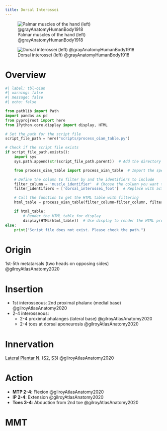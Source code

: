 ```yaml
---
title: Dorsal Interossei
---
```


![Palmar muscles of the hand (left) @grayAnatomyHumanBody1918](/The Archive/Images/Gray anatomy 1918 images/Myology/image427 The muscles of the left hand. Palmar surface.gif)

![Dorsal interossei (left) @grayAnatomyHumanBody1918](/The Archive/Images/Gray anatomy 1918 images/Myology/image428 The Interossei dorsales of left hand.gif)

# Overview

```python
#| label: tbl-oian
#| warning: false
#| message: false
#| echo: false

from pathlib import Path
import pandas as pd
from pyprojroot import here
from IPython.core.display import display, HTML

# Set the path for the script file
script_file_path = here("scripts/process_oian_table.py")

# Check if the script file exists
if script_file_path.exists():
    import sys
    sys.path.append(str(script_file_path.parent))  # Add the directory of the script to the system path

    from process_oian_table import process_oian_table  # Import the specific function

    # Define the column to filter by and the identifiers to include
    filter_column = 'muscle_identifier'  # Choose the column you want to filter by
    filter_identifiers = ['dorsal_interossei_foot']  # Replace with actual identifiers you want to include

    # Call the function to get the HTML table with filtering
    html_table = process_oian_table(filter_column=filter_column, filter_identifiers=filter_identifiers)

    if html_table:
        # Render the HTML table for display
        display(HTML(html_table))  # Use display to render the HTML properly
else:
    print("Script file does not exist. Please check the path.")

```


# Origin {#origin}

1st-5th metatarsals (two heads on opposing sides) @gilroyAtlasAnatomy2020


# Insertion {#insertion}

- 1st interosseous: 2nd proximal phalanx (medial base) @gilroyAtlasAnatomy2020
- 2-4 interosseous: 
    - 2-4 proximal phalanges (lateral base) @gilroyAtlasAnatomy2020
    - 2-4 toes at dorsal aponeurosis @gilroyAtlasAnatomy2020



# Innervation {#innervation}

[Lateral Plantar N.]({{< var ref-lateral-plantar-nerve.path >}}) ([S2]({{< var ref-nerve-root.s2 >}}), [S3]({{< var ref-nerve-root.s3 >}})) @gilroyAtlasAnatomy2020

# Action {#action}

- **MTP 2-4**: Flexion @gilroyAtlasAnatomy2020
- **IP 2-4**: Extension @gilroyAtlasAnatomy2020
- **Toes 3-4**: Abduction from 2nd toe @gilroyAtlasAnatomy2020





# MMT 

